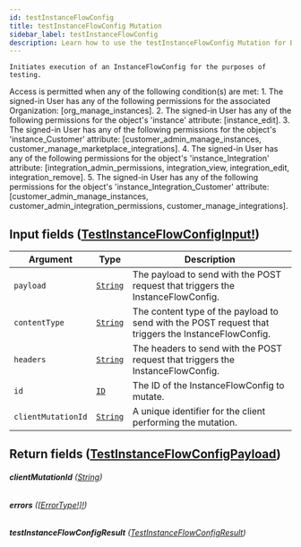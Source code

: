 ```yaml
---
id: testInstanceFlowConfig
title: testInstanceFlowConfig Mutation
sidebar_label: testInstanceFlowConfig
description: Learn how to use the testInstanceFlowConfig Mutation for Builder's API.
---
```


    Initiates execution of an InstanceFlowConfig for the purposes of testing.

Access is permitted when any of the following condition(s) are met: 1. The signed-in User has any of the following permissions for the associated Organization: [org_manage_instances]. 2. The signed-in User has any of the following permissions for the object's 'instance' attribute: [instance_edit]. 3. The signed-in User has any of the following permissions for the object's 'instance_Customer' attribute: [customer_admin_manage_instances, customer_manage_marketplace_integrations]. 4. The signed-in User has any of the following permissions for the object's 'instance_Integration' attribute: [integration_admin_permissions, integration_view, integration_edit, integration_remove]. 5. The signed-in User has any of the following permissions for the object's 'instance_Integration_Customer' attribute: [customer_admin_manage_instances, customer_admin_integration_permissions, customer_manage_integrations].

## Input fields ([TestInstanceFlowConfigInput!](/composer/builder/api/schema/input_object/TestInstanceFlowConfigInput.mdx))

| Argument           | Type                                     | Description                                                                                         |
| ------------------ | ---------------------------------------- | --------------------------------------------------------------------------------------------------- |
| `payload`          | [`String`](/composer/builder/api/schema/scalar/String.mdx) | The payload to send with the POST request that triggers the InstanceFlowConfig.                     |
| `contentType`      | [`String`](/composer/builder/api/schema/scalar/String.mdx) | The content type of the payload to send with the POST request that triggers the InstanceFlowConfig. |
| `headers`          | [`String`](/composer/builder/api/schema/scalar/String.mdx) | The headers to send with the POST request that triggers the InstanceFlowConfig.                     |
| `id`               | [`ID`](/composer/builder/api/schema/scalar/ID.mdx)         | The ID of the InstanceFlowConfig to mutate.                                                         |
| `clientMutationId` | [`String`](/composer/builder/api/schema/scalar/String.mdx) | A unique identifier for the client performing the mutation.                                         |

## Return fields ([TestInstanceFlowConfigPayload](/composer/builder/api/schema/object/TestInstanceFlowConfigPayload.mdx))

###### <b>clientMutationId</b> ([String](/composer/builder/api/schema/scalar/String.mdx))

###### <b>errors</b> ([[ErrorType!]!](/composer/builder/api/schema/object/ErrorType.mdx))

###### <b>testInstanceFlowConfigResult</b> ([TestInstanceFlowConfigResult](/composer/builder/api/schema/object/TestInstanceFlowConfigResult.mdx))
